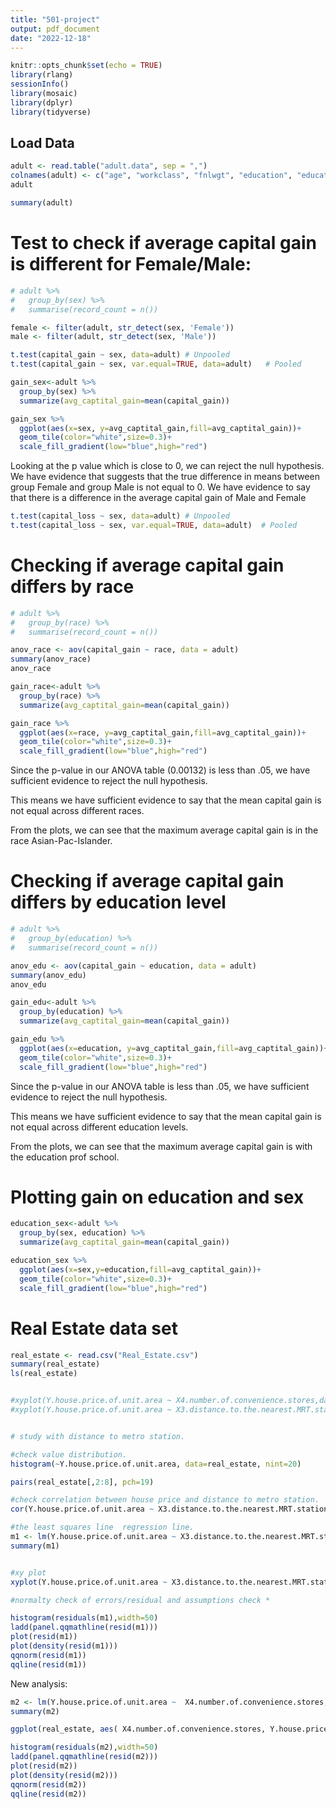```yaml
---
title: "501-project"
output: pdf_document
date: "2022-12-18"
---
```


```r
knitr::opts_chunk$set(echo = TRUE)
library(rlang)
sessionInfo()
library(mosaic)
library(dplyr)
library(tidyverse)
```


## Load Data

```r
adult <- read.table("adult.data", sep = ",")
colnames(adult) <- c("age", "workclass", "fnlwgt", "education", "education_num", "marital_status", "occupation", "relationship", "race", "sex", "capital_gain", "capital_loss", "hours_per_week", "native_country", "fifty_k")
adult
```
```r
summary(adult)
```

# Test to check if average capital gain is different for Female/Male:


```r
# adult %>% 
#   group_by(sex) %>% 
#   summarise(record_count = n())

female <- filter(adult, str_detect(sex, 'Female'))
male <- filter(adult, str_detect(sex, 'Male'))

t.test(capital_gain ~ sex, data=adult) # Unpooled
t.test(capital_gain ~ sex, var.equal=TRUE, data=adult)   # Pooled

gain_sex<-adult %>%
  group_by(sex) %>%
  summarize(avg_captital_gain=mean(capital_gain))

gain_sex %>%
  ggplot(aes(x=sex, y=avg_captital_gain,fill=avg_captital_gain))+
  geom_tile(color="white",size=0.3)+
  scale_fill_gradient(low="blue",high="red")


```

Looking at the p value which is close to 0, we can reject the null hypothesis.
We have evidence that suggests that the true difference in means between group Female and group Male is not equal to 0.
We have evidence to say that there is a difference in the average capital gain of Male and Female

```r
t.test(capital_loss ~ sex, data=adult) # Unpooled
t.test(capital_loss ~ sex, var.equal=TRUE, data=adult)  # Pooled
```

# Checking if average capital gain differs by race

```r
# adult %>%
#   group_by(race) %>%
#   summarise(record_count = n())

anov_race <- aov(capital_gain ~ race, data = adult)
summary(anov_race)
anov_race

gain_race<-adult %>%
  group_by(race) %>%
  summarize(avg_captital_gain=mean(capital_gain))

gain_race %>%
  ggplot(aes(x=race, y=avg_captital_gain,fill=avg_captital_gain))+
  geom_tile(color="white",size=0.3)+
  scale_fill_gradient(low="blue",high="red")

```
Since the p-value in our ANOVA table (0.00132) is less than .05, we have sufficient evidence to reject the null hypothesis.

This means we have sufficient evidence to say that the mean capital gain is not equal across different races.

From the plots, we can see that the maximum average capital gain is in the race Asian-Pac-Islander.

# Checking if average capital gain differs by education level


```r
# adult %>%
#   group_by(education) %>%
#   summarise(record_count = n())

anov_edu <- aov(capital_gain ~ education, data = adult)
summary(anov_edu)
anov_edu

gain_edu<-adult %>%
  group_by(education) %>%
  summarize(avg_captital_gain=mean(capital_gain))

gain_edu %>%
  ggplot(aes(x=education, y=avg_captital_gain,fill=avg_captital_gain))+
  geom_tile(color="white",size=0.3)+
  scale_fill_gradient(low="blue",high="red")

```

Since the p-value in our ANOVA table is less than .05, we have sufficient evidence to reject the null hypothesis.

This means we have sufficient evidence to say that the mean capital gain is not equal across different education levels.

From the plots, we can see that the maximum average capital gain is with the education prof school.

# Plotting gain on education and sex

```r
education_sex<-adult %>%
  group_by(sex, education) %>%
  summarize(avg_captital_gain=mean(capital_gain))

education_sex %>%
  ggplot(aes(x=sex,y=education,fill=avg_captital_gain))+
  geom_tile(color="white",size=0.3)+
  scale_fill_gradient(low="blue",high="red")
```

# Real Estate data set

```r
real_estate <- read.csv("Real_Estate.csv")
summary(real_estate)
ls(real_estate)


#xyplot(Y.house.price.of.unit.area ~ X4.number.of.convenience.stores,data=real_estate)  # positive trend
#xyplot(Y.house.price.of.unit.area ~ X3.distance.to.the.nearest.MRT.station,data=real_estate)  # negative trend


# study with distance to metro station.

#check value distribution.
histogram(~Y.house.price.of.unit.area, data=real_estate, nint=20)     

```
```r
pairs(real_estate[,2:8], pch=19)
```


```r
#check correlation between house price and distance to metro station.
cor(Y.house.price.of.unit.area ~ X3.distance.to.the.nearest.MRT.station, data=real_estate) # -0.673

#the least squares line  regression line.
m1 <- lm(Y.house.price.of.unit.area ~ X3.distance.to.the.nearest.MRT.station, data=real_estate)
summary(m1)


#xy plot
xyplot(Y.house.price.of.unit.area ~ X3.distance.to.the.nearest.MRT.station,data=real_estate,type=c("p","r"))  # negative
```




```r
#normalty check of errors/residual and assumptions check *

histogram(residuals(m1),width=50)
ladd(panel.qqmathline(resid(m1)))
plot(resid(m1))
plot(density(resid(m1)))
qqnorm(resid(m1))
qqline(resid(m1))
```


New analysis:

```r
m2 <- lm(Y.house.price.of.unit.area ~  X4.number.of.convenience.stores,  data=real_estate)
summary(m2)
```
```r
ggplot(real_estate, aes( X4.number.of.convenience.stores, Y.house.price.of.unit.area)) + geom_point() + stat_smooth(method = lm)
```
```r
histogram(residuals(m2),width=50)
ladd(panel.qqmathline(resid(m2)))
plot(resid(m2))
plot(density(resid(m2)))
qqnorm(resid(m2))
qqline(resid(m2))
```

